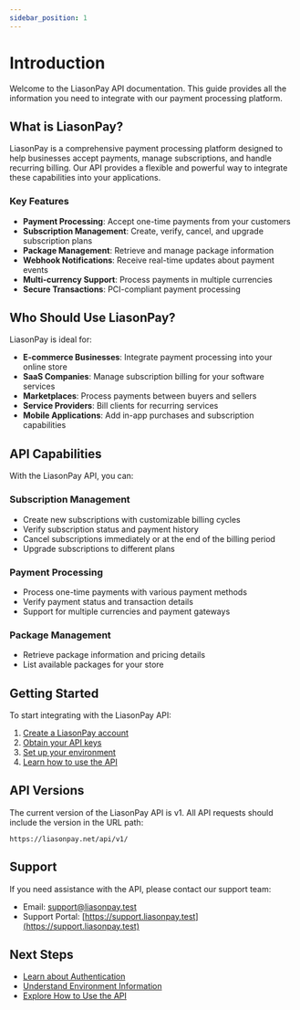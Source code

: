 ```yaml
---
sidebar_position: 1
---
```



# Introduction

Welcome to the LiasonPay API documentation. This guide provides all the information you need to integrate with our payment processing platform.

## What is LiasonPay?

LiasonPay is a comprehensive payment processing platform designed to help businesses accept payments, manage subscriptions, and handle recurring billing. Our API provides a flexible and powerful way to integrate these capabilities into your applications.

### Key Features

- **Payment Processing**: Accept one-time payments from your customers
- **Subscription Management**: Create, verify, cancel, and upgrade subscription plans
- **Package Management**: Retrieve and manage package information
- **Webhook Notifications**: Receive real-time updates about payment events
- **Multi-currency Support**: Process payments in multiple currencies
- **Secure Transactions**: PCI-compliant payment processing

## Who Should Use LiasonPay?

LiasonPay is ideal for:

- **E-commerce Businesses**: Integrate payment processing into your online store
- **SaaS Companies**: Manage subscription billing for your software services
- **Marketplaces**: Process payments between buyers and sellers
- **Service Providers**: Bill clients for recurring services
- **Mobile Applications**: Add in-app purchases and subscription capabilities

## API Capabilities

With the LiasonPay API, you can:

### Subscription Management

- Create new subscriptions with customizable billing cycles
- Verify subscription status and payment history
- Cancel subscriptions immediately or at the end of the billing period
- Upgrade subscriptions to different plans

### Payment Processing

- Process one-time payments with various payment methods
- Verify payment status and transaction details
- Support for multiple currencies and payment gateways

### Package Management

- Retrieve package information and pricing details
- List available packages for your store

## Getting Started

To start integrating with the LiasonPay API:

1. [Create a LiasonPay account](https://liasonpay.test)
2. [Obtain your API keys](./authentication)
3. [Set up your environment](./environment-information)
4. [Learn how to use the API](./how-to-use)

## API Versions

The current version of the LiasonPay API is v1. All API requests should include the version in the URL path:

```
https://liasonpay.net/api/v1/
```

## Support

If you need assistance with the API, please contact our support team:

- Email: support@liasonpay.test
- Support Portal: [https://support.liasonpay.test](https://support.liasonpay.test)

## Next Steps

- [Learn about Authentication](./authentication)
- [Understand Environment Information](./environment-information)
- [Explore How to Use the API](./how-to-use)
